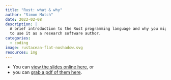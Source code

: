 ```yaml
---
title: "Rust: what & why"
author: "Simon Mutch"
date: 2022-02-08
description: |
  A brief introduction to the Rust programming language and why you might want
  to use it as a research software author.
categories:
  - coding
image: rustacean-flat-noshadow.svg
resources: img
---
```


- You can [view the slides online here](why-rust.html), or
- you can [grab a pdf of them here](why-rust.pdf).
